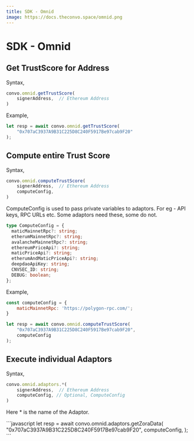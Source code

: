 ---
title: SDK - Omnid
image: https://docs.theconvo.space/omnid.png
---


# SDK - Omnid

## Get TrustScore for Address

Syntax,
<CodeBox>
```javascript
convo.omnid.getTrustScore(
    signerAddress,  // Ethereum Address
)
```
</CodeBox>

Example,
<CodeBox>
```javascript
let resp = await convo.omnid.getTrustScore(
    "0x707aC3937A9B31C225D8C240F5917Be97cab9F20"
);
```
</CodeBox>

## Compute entire Trust Score

Syntax,
<CodeBox>
```javascript
convo.omnid.computeTrustScore(
    signerAddress,  // Ethereum Address
    computeConfig,
)
```
</CodeBox>

ComputeConfig is used to pass private variables to adaptors. For eg - API keys, RPC URLs etc. Some adaptors need these, some do not.

```typescript
type ComputeConfig = {
  maticMainnetRpc?: string;
  etherumMainnetRpc?: string;
  avalancheMainnetRpc?: string;
  ethereumPriceApi?: string;
  maticPriceApi?: string;
  etherumAndMaticPriceApi?: string;
  deepdaoApiKey: string;
  CNVSEC_ID: string;
  DEBUG: boolean;
};
```

Example,
<CodeBox>
```javascript
const computeConfig = {
    maticMainnetRpc: 'https://polygon-rpc.com/';
}

let resp = await convo.omnid.computeTrustScore(
    "0x707aC3937A9B31C225D8C240F5917Be97cab9F20",
    computeConfig
);
```
</CodeBox>

## Execute individual Adaptors

Syntax,
<CodeBox>
```javascript
convo.omnid.adaptors.*(
    signerAddress,  // Ethereum Address
    computeConfig, // Optional, ComputeConfig
)
```
</CodeBox>

Here * is the name of the Adaptor.

<CodeBox>
```javascript
let resp = await convo.omnid.adaptors.getZoraData(
    "0x707aC3937A9B31C225D8C240F5917Be97cab9F20",
    computeConfig,
);
```
</CodeBox>
